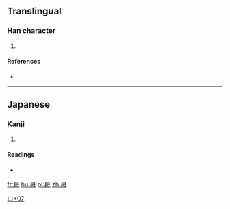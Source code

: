 ==Translingual==

===Han character===
{{Han char|rn=73|rad=曰|as=07|sn=11|four=|canj=日弓戈手 (ANIQ)|ids=⿱[[曰]][[舛]]}}

# {{defn|Han|sort=曰07}}

====References====
* {{Han ref|kx=0503.011|hdz=21508.161|uh=66FB|ud=26363}}

----

==Japanese==

===Kanji===
{{ja-kanji|grade=|rs=曰07}}

# {{defn|lang=ja|sort=曰07}}

====Readings====
* {{ja-readings|on=[[しょう]] (shō)|kun=[[のぼる]] (noboru)}}

[[Category:Japanese-only CJKV Characters|曰+07]]

[[fr:曻]]
[[hu:曻]]
[[pl:曻]]
[[zh:曻]]